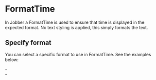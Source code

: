 
<Meta title="Components/Utilities/FormatTime/Docs" />

# FormatTime

In Jobber a FormatTime is used to ensure that time is displayed in the expected
format. No text styling is applied, this simply formats the text.

## Specify format

You can select a specific format to use in FormatTime. See the examples below:

<Canvas>
  <div>
    <FormatTime time={new CivilTime(2, 35)} use24HourClock={true} />
    -
    <FormatTime time={new CivilTime(18, 35)} use24HourClock={true} />
    <br />
    <FormatTime time={new CivilTime(2, 35)} use24HourClock={false} />
    -
    <FormatTime time={new CivilTime(18, 35)} use24HourClock={false} />
  </div>
</Canvas>
